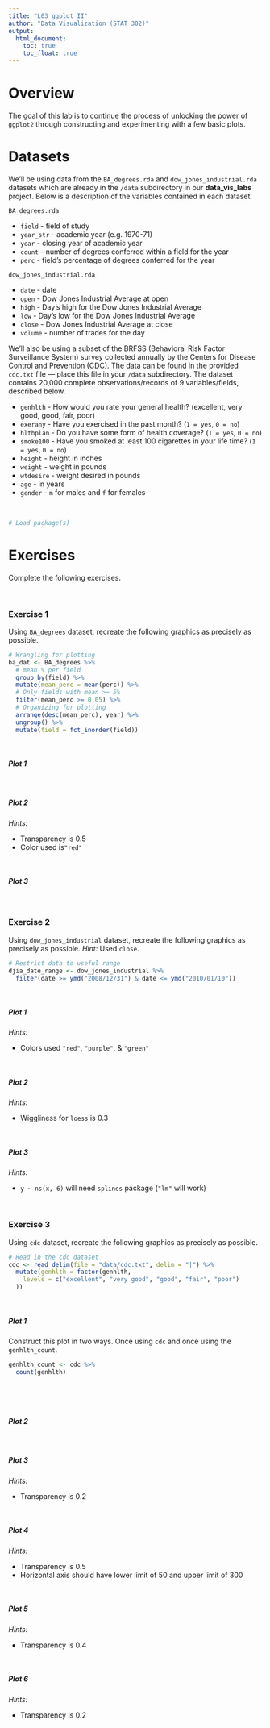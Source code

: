 ```yaml
---
title: "L03 ggplot II"
author: "Data Visualization (STAT 302)"
output:
  html_document:
    toc: true
    toc_float: true
---
```


# Overview

The goal of this lab is to continue the process of unlocking the power of `ggplot2` through constructing and experimenting with a few basic plots.

# Datasets

We'll be using data from the `BA_degrees.rda` and `dow_jones_industrial.rda` datasets which are already in the `/data` subdirectory in our **data_vis_labs** project. Below is a description of the variables contained in each dataset.

`BA_degrees.rda`

* `field` - field of study
* `year_str` - academic year (e.g. 1970-71)
* `year` - closing year of academic year
* `count` - number of degrees conferred within a field for the year
* `perc` - field's percentage of degrees conferred for the year

`dow_jones_industrial.rda`

* `date` - date
* `open` - Dow Jones Industrial Average at open
* `high` - Day's high for the Dow Jones Industrial Average
* `low` - Day's low for the Dow Jones Industrial Average
* `close` - Dow Jones Industrial Average at close
* `volume` - number of trades for the day

We'll also be using a subset of the BRFSS (Behavioral Risk Factor Surveillance System) survey collected annually by the Centers for Disease Control and Prevention (CDC). The data can be found in the provided `cdc.txt` file --- place this file in your `/data` subdirectory. The dataset contains 20,000 complete observations/records of 9 variables/fields, described below.

* `genhlth` - How would you rate your general health? (excellent, very good, good, fair, poor)
* `exerany` - Have you exercised in the past month? (`1 = yes`, `0 = no`) 
* `hlthplan` - Do you have some form of health coverage? (`1 = yes`, `0 = no`) 
* `smoke100` - Have you smoked at least 100 cigarettes in your life time? (`1 = yes`, `0 = no`) 
* `height` -  height in inches
* `weight` - weight in pounds
* `wtdesire` - weight desired in pounds
* `age` - in years
* `gender` - `m` for males and `f` for females

<br>

```r
# Load package(s)
```

# Exercises

Complete the following exercises.

<br>

### Exercise 1

Using `BA_degrees` dataset, recreate the following graphics as precisely as possible.

```r
# Wrangling for plotting
ba_dat <- BA_degrees %>%
  # mean % per field
  group_by(field) %>%
  mutate(mean_perc = mean(perc)) %>%
  # Only fields with mean >= 5%
  filter(mean_perc >= 0.05) %>%
  # Organizing for plotting
  arrange(desc(mean_perc), year) %>%
  ungroup() %>%
  mutate(field = fct_inorder(field))
```

<br>

##### Plot 1


<br>

##### Plot 2

*Hints:*

- Transparency is 0.5
- Color used is`"red"`

<br>

##### Plot 3


<br>

### Exercise 2

Using `dow_jones_industrial` dataset, recreate the following graphics as precisely as possible. *Hint:* Used `close`.

```r
# Restrict data to useful range
djia_date_range <- dow_jones_industrial %>%
  filter(date >= ymd("2008/12/31") & date <= ymd("2010/01/10"))
```

<br>

##### Plot 1

*Hints:*

- Colors used `"red"`, `"purple"`, & `"green"`

<br>

##### Plot 2

*Hints:*

- Wiggliness for `loess` is 0.3

<br>

##### Plot 3

*Hints:*

- `y ~ ns(x, 6)` will need `splines` package (`"lm"` will work) 

<br>

### Exercise 3

Using `cdc` dataset, recreate the following graphics as precisely as possible.

```r
# Read in the cdc dataset
cdc <- read_delim(file = "data/cdc.txt", delim = "|") %>%
  mutate(genhlth = factor(genhlth,
    levels = c("excellent", "very good", "good", "fair", "poor")
  ))
```

<br>

##### Plot 1

Construct this plot in two ways. Once using `cdc` and once using the `genhlth_count`.

```r
genhlth_count <- cdc %>%
  count(genhlth)
```

<br>



<br>

##### Plot 2

<br>

##### Plot 3

*Hints:*

- Transparency is 0.2

<br>

##### Plot 4

*Hints:*

- Transparency is 0.5
- Horizontal axis should have lower limit of 50 and upper limit of 300

<br>

##### Plot 5

*Hints:*

- Transparency is 0.4

<br>

##### Plot 6

*Hints:*

- Transparency is 0.2

